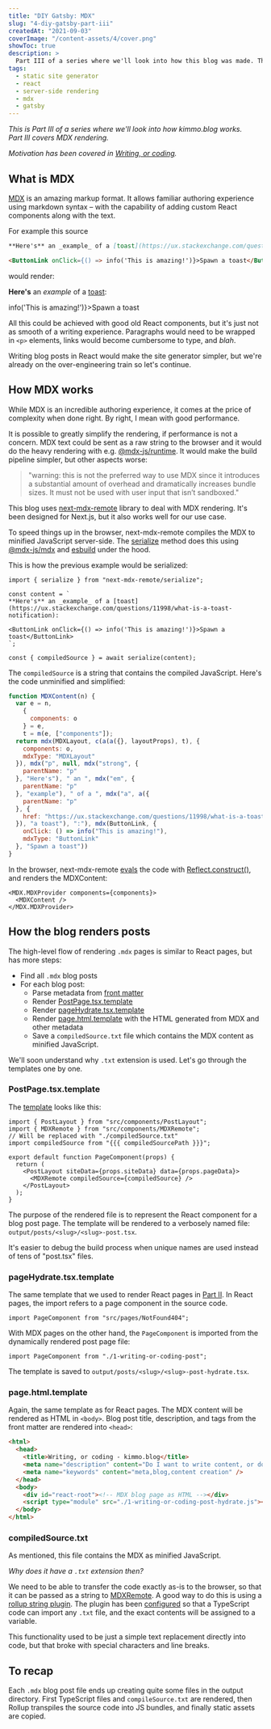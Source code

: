 ```yaml
---
title: "DIY Gatsby: MDX"
slug: "4-diy-gatsby-part-iii"
createdAt: "2021-09-03"
coverImage: "/content-assets/4/cover.png"
showToc: true
description: >
  Part III of a series where we'll look into how this blog was made. The third part covers how MDX rendering works.
tags:
  - static site generator
  - react
  - server-side rendering
  - mdx
  - gatsby
---
```


*This is Part&nbsp;III of a series where we'll look into how kimmo.blog works. Part&nbsp;III covers MDX rendering.*

*Motivation has been covered in [Writing, or coding](../1-writing-or-coding/).*

## What is MDX

[MDX](https://mdxjs.com/) is an amazing markup format. It allows familiar authoring experience using markdown syntax – with the capability of adding custom React components along with the text.

For example this source

```markdown
**Here's** an _example_ of a [toast](https://ux.stackexchange.com/questions/11998/what-is-a-toast-notification):

<ButtonLink onClick={() => info('This is amazing!')}>Spawn a toast</ButtonLink>
```

would render:

**Here's** an _example_ of a [toast](https://ux.stackexchange.com/questions/11998/what-is-a-toast-notification):

<div className="mb-paragraph">
  <ButtonLink onClick={() => info('This is amazing!')}>Spawn a toast</ButtonLink>
</div>

All this could be achieved with good old React components, but it's just not as smooth of a writing experience. Paragraphs would need to be wrapped in `<p>` elements, links would become cumbersome to type, and *blah*.

Writing blog posts in React would make the site generator simpler, but we're already on the over-engineering train so let's continue.

## How MDX works

While MDX is an incredible authoring experience, it comes at the price of complexity when done right. By right, I mean with good performance.

It is possible to greatly simplify the rendering, if performance is not a concern. MDX text could be sent as a raw string to the browser and it would do the heavy rendering with e.g. [@mdx-js/runtime](https://mdxjs.com/advanced/runtime#mdx-jsruntime). It would make the build pipeline simpler, but other aspects worse:

> "warning: this is not the preferred way to use MDX since it introduces a substantial amount of overhead and dramatically increases bundle sizes. It must not be used with user input that isn’t sandboxed."

This blog uses [next-mdx-remote](https://github.com/hashicorp/next-mdx-remote/) library to deal with MDX rendering. It's been designed for Next.js, but it also works well for our use case.

To speed things up in the browser, next-mdx-remote compiles the MDX to minified JavaScript server-side. The [serialize](https://github.com/hashicorp/next-mdx-remote/blob/3.0.4/src/serialize.ts#L57) method does this using [@mdx-js/mdx](https://github.com/mdx-js/mdx/blob/v2.0.0-next.9/docs/getting-started/index.mdx#do-it-yourself) and [esbuild](https://github.com/evanw/esbuild) under the hood.

This is how the previous example would be serialized:

```tsx
import { serialize } from "next-mdx-remote/serialize";

const content = `
**Here's** an _example_ of a [toast](https://ux.stackexchange.com/questions/11998/what-is-a-toast-notification):

<ButtonLink onClick={() => info('This is amazing!')}>Spawn a toast</ButtonLink>
`;

const { compiledSource } = await serialize(content);
```

The `compiledSource` is a string that contains the compiled JavaScript. Here's the code unminified and simplified:

```js
function MDXContent(n) {
  var e = n,
    {
      components: o
    } = e,
    t = m(e, ["components"]);
  return mdx(MDXLayout, c(a(a({}, layoutProps), t), {
    components: o,
    mdxType: "MDXLayout"
  }), mdx("p", null, mdx("strong", {
    parentName: "p"
  }, "Here's"), " an ", mdx("em", {
    parentName: "p"
  }, "example"), " of a ", mdx("a", a({
    parentName: "p"
  }, {
    href: "https://ux.stackexchange.com/questions/11998/what-is-a-toast-notification"
  }), "a toast"), ":"), mdx(ButtonLink, {
    onClick: () => info("This is amazing!"),
    mdxType: "ButtonLink"
  }, "Spawn a toast"))
}
```

In the browser, next-mdx-remote [evals](https://github.com/hashicorp/next-mdx-remote/blob/3.0.4/src/index.tsx#L97) the code with [Reflect.construct()](https://developer.mozilla.org/en-US/docs/Web/JavaScript/Reference/Global_Objects/Reflect/construct), and renders the MDXContent:


```tsx
<MDX.MDXProvider components={components}>
  <MDXContent />
</MDX.MDXProvider>
```

## How the blog renders posts

The high-level flow of rendering `.mdx` pages is similar to React pages, but has more steps:

* Find all `.mdx` blog posts
* For each blog post:
    * Parse metadata from [front matter](https://github.com/jonschlinkert/gray-matter)
    * Render [PostPage.tsx.template](https://github.com/kimmobrunfeldt/blog/blob/main/src/templates/PostPage.tsx.template)
    * Render [pageHydrate.tsx.template](https://github.com/kimmobrunfeldt/blog/blob/main/src/templates/pageHydrate.tsx.template)
    * Render [page.html.template](https://github.com/kimmobrunfeldt/blog/blob/main/src/templates/page.html.template) with the HTML generated from MDX and other metadata
    * Save a `compiledSource.txt` file which contains the MDX content as minified JavaScript.

We'll soon understand why `.txt` extension is used. Let's go through the templates one by one.

### PostPage.tsx.template

The [template](https://github.com/kimmobrunfeldt/blog/blob/main/src/templates/PostPage.tsx.template) looks like this:

```tsx
import { PostLayout } from "src/components/PostLayout";
import { MDXRemote } from "src/components/MDXRemote";
// Will be replaced with "./compiledSource.txt"
import compiledSource from "{{{ compiledSourcePath }}}";

export default function PageComponent(props) {
  return (
    <PostLayout siteData={props.siteData} data={props.pageData}>
      <MDXRemote compiledSource={compiledSource} />
    </PostLayout>
  );
}
```

The purpose of the rendered file is to represent the React component for a blog post page. The template will be rendered to a verbosely named file: `output/posts/<slug>/<slug>-post.tsx`.

It's easier to debug the build process when unique names are used instead of tens of "post.tsx" files.

### pageHydrate.tsx.template

The same template that we used to render React pages in [Part II](../3-diy-gatsby-part-ii/). In React pages, the import refers to a page component in the source code.

```tsx
import PageComponent from "src/pages/NotFound404";
```

With MDX pages on the other hand, the `PageComponent` is imported from the dynamically rendered post page file:

```tsx
import PageComponent from "./1-writing-or-coding-post";
```

The template is saved to `output/posts/<slug>/<slug>-post-hydrate.tsx`.

### page.html.template

Again, the same template as for React pages. The MDX content will be rendered as HTML in `<body>`. Blog post title, description, and tags from the front matter are rendered into `<head>`:

```html
<html>
  <head>
    <title>Writing, or coding - kimmo.blog</title>
    <meta name="description" content="Do I want to write content, or do I want to code a blog?" />
    <meta name="keywords" content="meta,blog,content creation" />
  </head>
  <body>
    <div id="react-root"><!-- MDX blog page as HTML --></div>
    <script type="module" src="./1-writing-or-coding-post-hydrate.js"></script>
  </body>
</html>
```

### compiledSource.txt

As mentioned, this file contains the MDX as minified JavaScript.

*Why does it have a `.txt` extension then?*

We need to be able to transfer the code exactly as-is to the browser, so that it can be passed as a string to [MDXRemote](https://github.com/hashicorp/next-mdx-remote#apis). A good way to do this is using a [rollup string plugin](https://github.com/TrySound/rollup-plugin-string). The plugin has been [configured](https://github.com/kimmobrunfeldt/blog/blob/3f15ad33ed431486136b612a32a1b1339596b28b/rollup.config.js#L28) so that a TypeScript code can import any `.txt` file, and the exact contents will be assigned to a variable.

This functionality used to be just a simple text replacement directly into code, but that broke with special characters and line breaks.


## To recap

<Presentic alt="MDX rendering" duration={1200} src="/content-assets/4/dir-structure-build-mdx.svg" />

Each `.mdx` blog post file ends up creating quite some files in the output directory. First TypeScript files and `compileSource.txt` are rendered, then Rollup transpiles the source code into JS bundles, and finally static assets are copied.

